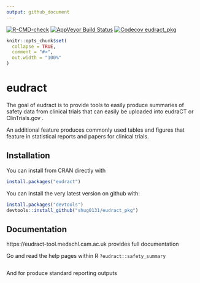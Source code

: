 ```yaml
---
output: github_document
---
```

<!-- badges: start -->
[![R-CMD-check](https://github.com/shug0131/eudract_pkg/workflows/R-CMD-check/badge.svg)](https://github.com/shug0131/eudract_pkg/actions)
[![AppVeyor Build Status](https://ci.appveyor.com/api/projects/status/github/shug0131/eudract_pkg?branch=master&svg=true)](https://ci.appveyor.com/project/shug0131/eudract_pkg)
[![Codecov eudract_pkg](https://codecov.io/gh/shug0131/eudract_pkg/branch/master/graph/badge.svg)](https://app.codecov.io/gh/shug0131/eudract_pkg?branch=master)
<!-- badges: end -->




<!-- README.md is generated from README.Rmd. Please edit that file -->

```r
knitr::opts_chunk$set(
  collapse = TRUE,
  comment = "#>",
  out.width = "100%"
)
```
# eudract

The goal of eudract is to provide tools to easily produce summaries of safety data from clinical trials that can easily be uploaded into eudraCT or ClinTrials.gov . 

An additional feature produces commonly used tables and figures that feature in statistical reports and papers for clinical trials.


## Installation

You can install from CRAN directly with

```r
install.packages("eudract")
```


You can install the very latest version on github with:

``` r
install.packages("devtools")
devtools::install_github("shug0131/eudract_pkg")
```

## Documentation

https://eudract-tool.medschl.cam.ac.uk provides full documentation

Go and read the help pages within R `?eudract::safety_summary`

```r
```

And for produce standard reporting outputs

```r
```
